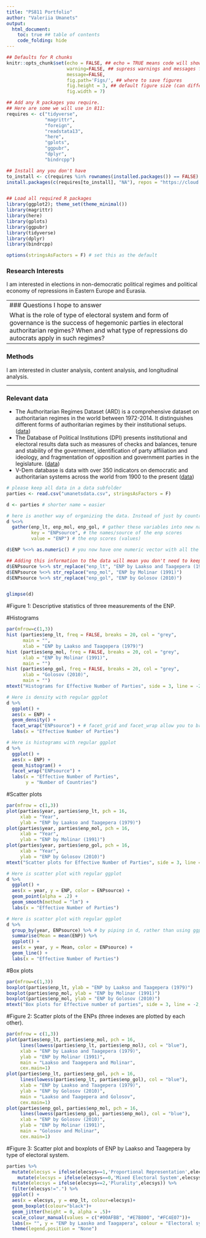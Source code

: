 ```yaml
---
title: "PS811 Portfolio"
author: "Valeriia Umanets"
output:
  html_document: 
    toc: true ## table of contents
    code_folding: hide
---
```

```r
## Defaults for R chunks
knitr::opts_chunk$set(echo = FALSE, ## echo = TRUE means code will show
                      warning=FALSE, ## supress warnings and messages from R
                      message=FALSE,
                      fig.path='Figs/', ## where to save figures
                      fig.height = 3, ## default figure size (can differ in each chunk)
                      fig.width = 7)

## Add any R packages you require. 
## Here are some we will use in 811:
requires <- c("tidyverse",
              "magrittr",
              "foreign",
              "readstata13",
              "here",
              "gplots",
              "ggpubr",
              "dplyr",
              "bindrcpp")

## Install any you don't have
to_install <- c(requires %in% rownames(installed.packages()) == FALSE)
install.packages(c(requires[to_install], "NA"), repos = "https://cloud.r-project.org/" )


## Load all required R packages
library(ggplot2); theme_set(theme_minimal())
library(magrittr)
library(here)
library(gplots)
library(ggpubr)
library(tidyverse)
library(dplyr)
library(bindrcpp)

options(stringsAsFactors = F) # set this as the default
```

<!-- The above header sets everything up. -->





### Research Interests
I am interested in elections in non-democratic political regimes and political economy of repressions in Eastern Europe and Eurasia. 

---
### Questions I hope to answer
What is the role of type of electoral system and form of governance is the success of hegemonic parties in electoral authoritarian regimes? When and what type of repressions do autocrats apply in such regimes? 
---

### Methods
I am interested in cluster analysis, content analysis, and longitudinal analysis. 

---

### Relevant data
- The Authoritarian Regimes Dataset (ARD) is a comprehensive dataset on authoritarian regimes in the world between 1972-2014. It distinguishes different forms of authoritarian regimes by their institutional setups. ([data](https://sites.google.com/site/authoritarianregimedataset/home)) 
- The Database of Political Institutions (DPI) presents institutional and electoral results data such as measures of checks and balances, tenure and stability of the government, identification of party affiliation and ideology, and fragmentation of opposition and government parties in the legislature. ([data](https://publications.iadb.org/handle/11319/7408))
- V-Dem database is data with over 350 indicators on democratic and authoritarian systems across the world from 1900 to the present ([data](https://www.v-dem.net))

<!-- 
Valeriia,
These datasets look like solid options. They all seem quite large, so your key task will be to select a few variables of interests. 
Try writing a few lines of R code that loads these data from their URL and then uses the select() from dplyr to trim it down to the columns you want. Make sure to include any ID columns. 
If the files are very large, you may want to make a short .R script that loads from the URL, selects the variables you want, and then saves your new, smaller data file in a folder called "data" (make sure to save this script in your 811 folder, commit it, and push it). This portfolio page can then load this smaller data file from that folder using here(data/YourNewDataFile).
Best,
Devin
-->

```r
# please keep all data in a data subfolder
parties <- read.csv("umanetsdata.csv", stringsAsFactors = F)

d <- parties # shorter name = easier

# here is another way of organizing the data. Instead of just by country, splitting it out by source. How you structure these data depend on what you want to do with them, but your current figures compare sources, so it is helpful to have a source variable.
d %<>% 
  gather(enp_lt, enp_mol, enp_gol, # gather these variables into new name-value pairs
         key = "ENPsource", # the names/source of the enp scores
         value = "ENP") # the enp scores (values)

d$ENP %<>% as.numeric() # you now have one numeric vector with all the ENP scores 

## Adding this information to the data will mean you don't need to keep typing it. Also, makes it more clear for anyone looking at your data
d$ENPsource %<>% str_replace("enp_lt", "ENP by Laakso and Taagepera (1979)")
d$ENPsource %<>% str_replace("enp_mol", "ENP by Molinar (1991)")
d$ENPsource %<>% str_replace("enp_gol", "ENP by Golosov (2010)")


glimpse(d)
```

#Figure 1: Descriptive statistics of three measurements of the ENP.

#Histograms 
``` r
par(mfrow=c(1,3))
hist (parties$enp_lt, freq = FALSE, breaks = 20, col = "grey",
      main = "",
      xlab = "ENP by Laakso and Taagepera (1979)")
hist (parties$enp_mol, freq = FALSE, breaks = 20, col = "grey",
      xlab = "ENP by Molinar (1991)",
      main = "")
hist (parties$enp_gol, freq = FALSE, breaks = 20, col = "grey",
      xlab = "Golosov (2010)",
      main = "")
mtext("Histograms for Effective Number of Parties", side = 3, line = -2, outer = TRUE)
``` 

```r
# Here is density with regular ggplot
d %>% 
  ggplot() + 
  aes(x = ENP) + 
  geom_density() + 
  facet_wrap("ENPsource") + # facet_grid and facet_wrap allow you to break out your data by groups in one plot
  labs(x = "Effective Number of Parties")
```

```r
# Here is histograms with regular ggplot
d %>% 
  ggplot() + 
  aes(x = ENP) + 
  geom_histogram() + 
  facet_wrap("ENPsource") + 
  labs(x = "Effective Number of Parties",
       y = "Number of Countries")

```




#Scatter plots
```r
par(mfrow = c(1,3))
plot(parties$year, parties$enp_lt, pch = 16,
     xlab = "Year",
     ylab = "ENP by Laakso and Taagepera (1979)")
plot(parties$year, parties$enp_mol, pch = 16,
     xlab = "Year",
     ylab = "ENP by Molinar (1991)")
plot(parties$year, parties$enp_gol, pch = 16,
     xlab = "Year",
     ylab = "ENP by Golosov (2010)")
mtext("Scatter plots for Effective Number of Parties", side = 3, line = -2, outer = TRUE)
```

```r
# Here is scatter plot with regular ggplot
d %>% 
  ggplot() + 
  aes(x = year, y = ENP, color = ENPsource) + 
  geom_point(alpha = .2) +
  geom_smooth(method = "lm") + 
  labs(x = "Effective Number of Parties")
```

```r
# Here is scatter plot with regular ggplot
d %>% 
  group_by(year, ENPsource) %>% # by piping in d, rather than using ggplot(d), we can modify the data before plotting without creating a new object. Here, we get the mean ENP: 
  summarise(Mean = mean(ENP)) %>% 
  ggplot() + 
  aes(x = year, y = Mean, color = ENPsource) +
  geom_line() +
  labs(x = "Effective Number of Parties")
```


#Box plots
```r
par(mfrow=c(1,3))
boxplot(parties$enp_lt, ylab = "ENP by Laakso and Taagepera (1979)")
boxplot(parties$enp_mol, ylab = "ENP by Molinar (1991)")
boxplot(parties$enp_mol, ylab = "ENP by Golosov (2010)")
mtext("Box plots for Effective number of parties", side = 3, line = -2, outer = TRUE)
```

#Figure 2: Scatter plots of the ENPs (three indexes are plotted by each other).
```r

par(mfrow = c(1,3))
plot(parties$enp_lt, parties$enp_mol, pch = 16, 
     lines(lowess(parties$enp_lt, parties$enp_mol), col = "blue"),
     xlab = "ENP by Laakso and Taagepera (1979)",
     ylab = "ENP by Molinar (1991)",
     main = "Laakso and Taagepera and Molinar",
     cex.main=1)
plot(parties$enp_lt, parties$enp_gol, pch = 16,
     lines(lowess(parties$enp_lt, parties$enp_gol), col = "blue"),
     xlab = "ENP by Laakso and Taagepera (1979)",
     ylab = "ENP by Golosov (2010)",
     main = "Laakso and Taagepera and Golosov",
     cex.main=1)
plot(parties$enp_gol, parties$enp_mol, pch = 16,
     lines(lowess(parties$enp_gol, parties$enp_mol), col = "blue"),
     xlab = "ENP by Golosov (2010)",
     ylab = "ENP by Molinar (1991)",
     main = "Golosov and Molinar",
     cex.main=1)
```

#Figure 3: Scatter plot and boxplots of ENP by Laakso and Taagepera by type of electoral system. 
```r
parties %>% 
  mutate(elecsys = ifelse(elecsys==1,'Proportional Representation',elecsys)) %>%
    mutate(elecsys = ifelse(elecsys==0,'Mixed Electoral System',elecsys)) %>%
  mutate(elecsys = ifelse(elecsys==2,'Plurality',elecsys)) %>%
  filter(elecsys!=".") %>% 
  ggplot() + 
  aes(x = elecsys, y = enp_lt, colour=elecsys)+
  geom_boxplot(colour="black")+
  geom_jitter(height = 0, alpha = .5)+
  scale_colour_manual(values = c("#00AFBB", "#E7B800", "#FC4E07"))+
  labs(x= "", y = "ENP by Laasko and Taagapera", colour = "Electoral systems")+
  theme(legend.position = "None")
  
```
